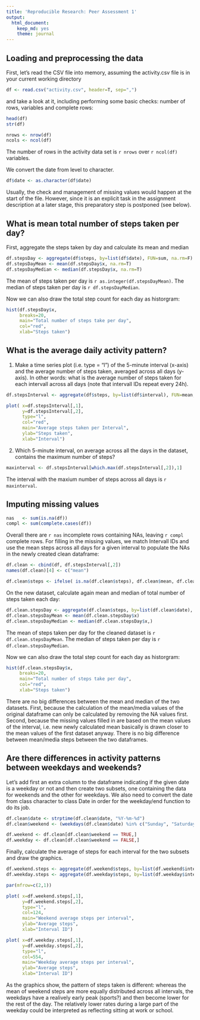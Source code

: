 ```yaml
---
title: 'Reproducible Research: Peer Assessment 1'
output:
  html_document:
    keep_md: yes
    theme: journal
---
```




## Loading and preprocessing the data

First, let's read the CSV file into memory, assuming the activity.csv file is in your current working directory


```r
df <- read.csv("activity.csv", header=T, sep=",")
```

and take a look at it, including performing some basic checks: number of rows, variables and complete rows:

```r
head(df)
str(df)

nrows <- nrow(df)
ncols <- ncol(df)
```

The number of rows in the activity data set is `r nrows` over `r ncol(df)` variables. 

We convert the date from level to character.

```r
df$date <- as.character(df$date)
```

Usually, the check and management of missing values would happen at the start of the file. However, since it is an explicit task in the assignment description at a later stage, this preparatory step is postponed (see below).


## What is mean total number of steps taken per day?

First, aggregate the steps taken by day and calculate its mean and median

```r
df.stepsDay <- aggregate(df$steps, by=list(df$date), FUN=sum, na.rm=F)
df.stepsDayMean <- mean(df.stepsDay$x, na.rm=T)
df.stepsDayMedian <- median(df.stepsDay$x, na.rm=T)
```

The mean of steps taken per day is `r as.integer(df.stepsDayMean)`. The median of steps taken per day is `r df.stepsDayMedian`. 

Now we can also draw the total step count for each day as historgram: 

```r
hist(df.stepsDay$x, 
     breaks=20,
     main="Total number of steps take per day", 
     col="red", 
     xlab="Steps taken")
```



## What is the average daily activity pattern?

1. Make a time series plot (i.e. type = "l") of the 5-minute interval (x-axis)
and the average number of steps taken, averaged across all days (y-axis). In other words: what is the average number of steps taken for each intervall across all days (note that intervall IDs repeat every 24h). 

```r
df.stepsInterval <- aggregate(df$steps, by=list(df$interval), FUN=mean, na.rm=T)

plot( x=df.stepsInterval[,1], 
      y=df.stepsInterval[,2], 
      type="l",
      col="red",
      main="Average steps taken per Interval",
      ylab="Steps taken", 
      xlab="Interval")
```


2. Which 5-minute interval, on average across all the days in the dataset,
contains the maximum number of steps?

```r
maxinterval <- df.stepsInterval[which.max(df.stepsInterval[,2]),1]
```

The interval with the maxium number of steps across all days is `r maxinterval`.


## Imputing missing values

```r
nas   <- sum(is.na(df))
compl <- sum(complete.cases(df))
```

Overall there are  `r nas` incomplete rows containing NAs, leaving `r compl` complete rows. For filling in the missing values, we match Intervall IDs and use the mean steps across all days for a given interval to populate the NAs in the newly created clean dataframe: 


```r

df.clean <- cbind(df, df.stepsInterval[,2])
names(df.clean)[4] <- c("mean")

df.clean$steps <- ifelse( is.na(df.clean$steps), df.clean$mean, df.clean$steps)

```

On the new dataset, calculate again mean and median of total number of steps taken each day:
```r
df.clean.stepsDay <- aggregate(df.clean$steps, by=list(df.clean$date), FUN=sum)
df.clean.stepsDayMean <- mean(df.clean.stepsDay$x)
df.clean.stepsDayMedian <- median(df.clean.stepsDay$x,)
```

The mean of steps taken per day for the cleaned dataset is `r df.clean.stepsDayMean`. The median of steps taken per day is `r df.clean.stepsDayMedian`.  

Now we can also draw the total step count for each day as historgram: 

```r
hist(df.clean.stepsDay$x, 
     breaks=20,
     main="Total number of steps take per day", 
     col="red", 
     xlab="Steps taken")
```

There are no big differences between the mean and median of the two datasets. First, because the calculation of the mean/media values of the original dataframe can only be calculated by removing the NA values first. Second, because the missing values filled in are based on the mean values of the interval, i.e. new newly calculated mean basically is drawn closer to the mean values of the first dataset anyway. There is no big difference between mean/media steps between the two dataframes.  


## Are there differences in activity patterns between weekdays and weekends?

Let's add first an extra column to the dataframe indicating if the given date is a weekday or not and then create two subsets, one containing the data for weekends and the other for weekdays. We also need to convert the date from class character to class Date in order for the weekday/end function to do its job. 

```r
df.clean$date <- strptime(df.clean$date, "%Y-%m-%d")
df.clean$weekend <- (weekdays(df.clean$date) %in% c("Sunday", "Saturday"))

df.weekend <- df.clean[df.clean$weekend == TRUE,]
df.weekday <- df.clean[df.clean$weekend == FALSE,]
```

Finally, calculate the average of steps for each interval for the two subsets and draw the graphics. 

```r
df.weekend.steps <- aggregate(df.weekend$steps, by=list(df.weekend$interval), FUN=mean)
df.weekday.steps <- aggregate(df.weekday$steps, by=list(df.weekday$interval), FUN=mean)

par(mfrow=c(2,1))

plot( x=df.weekend.steps[,1], 
      y=df.weekend.steps[,2], 
      type="l",
      col=124,
      main="Weekend average steps per interval",
      ylab="Average steps", 
      xlab="Interval ID")

plot( x=df.weekday.steps[,1], 
      y=df.weekday.steps[,2], 
      type="l",
      col=554,
      main="Weekday average steps per interval",
      ylab="Average steps", 
      xlab="Interval ID")
```

As the graphics show, the pattern of steps taken is different: whereas the mean of weekend steps are more equally distributed across all intervals, the weekdays have a realively early peak (sports?) and then become lower for the rest of the day. The relatively lower rates during a large part of the weekday could be interpreted as reflecting sitting at work or school.  




